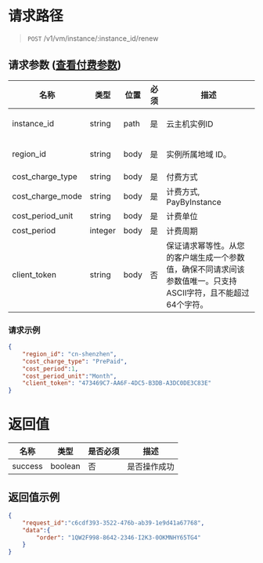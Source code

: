 <style>.topic-content-wrap .topic-detail table thead th { word-break: keep-all; }</style>


# 请求路径
> `POST` /v1/vm/instance/:instance_id/renew


## 请求参数 ([查看付费参数](https://developer.qiniu.com/qvm/8006/common-params))
<table>
  <thead>
    <tr>
      <th>名称</th>
      <th>类型</th>
      <th>位置</th>
      <th>必须</th>
      <th>描述</th>
    </tr>
  </thead>
  <tbody>
    <tr>
      <td>instance_id</td>
      <td>string</td>
      <td>path</td>
      <td>是</td>
      <td>
        <p>云主机实例ID </p>
      </td>
    </tr>
    <tr>
      <td>region_id</td>
      <td>string</td>
      <td>body</td>
      <td>是</td>
      <td>
        <p>实例所属地域 ID。</p>
      </td>
    </tr>
    <tr>
      <td>cost_charge_type</td>
      <td>string</td>
      <td>body</td>
      <td>是</td>
      <td>
        付费方式
        </ul>
      </td>
    </tr>
    <tr>
      <td>cost_charge_mode</td>
      <td>string</td>
      <td>body</td>
      <td>是</td>
      <td>
        计费方式, PayByInstance
      </td>
    </tr>
    <tr>
      <td>cost_period_unit</td>
      <td>string</td>
      <td>body</td>
      <td>是</td>
      <td>
        计费单位
      </td>
    </tr>
    <tr>
      <td>cost_period</td>
      <td>integer</td>
      <td>body</td>
      <td>是</td>
      <td>计费周期</td>
    </tr>
    <tr>
      <td>client_token</td>
      <td>string</td>
      <td>body</td>
      <td>否</td>
      <td>保证请求幂等性。从您的客户端生成一个参数值，确保不同请求间该参数值唯一。只支持ASCII字符，且不能超过64个字符。</td>
    </tr>
  </tbody>
</table>

### 请求示例
```json
{
    "region_id": "cn-shenzhen",
    "cost_charge_type": "PrePaid",
    "cost_period":1,
    "cost_period_unit":"Month",
    "client_token": "473469C7-AA6F-4DC5-B3DB-A3DC0DE3C83E"
}
```

# 返回值
| 名称 | 类型 | 是否必须 | 描述 |
| ----- | ----- | ----- | ----- |
| success | boolean | 否 | 是否操作成功 |

## 返回值示例
```json
{
    "request_id":"c6cdf393-3522-476b-ab39-1e9d41a67768",
    "data":{
        "order": "1QW2F998-8642-2346-I2K3-0OKMNHY65TG4"
    }
}
```